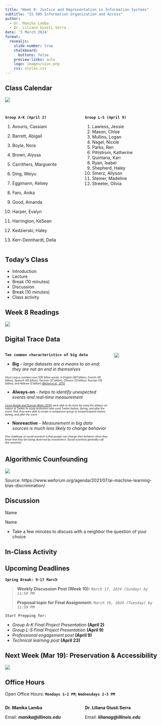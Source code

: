 ```yaml
---
title: "Week 8: Justice and Representation in Information Systems"
subtitle: "IS 505 Information Organization and Access"
author: 
  - Dr. Manika Lamba
  - Dr. Liliana Giusti Serra
date: '5 March 2024'
format:
  revealjs: 
    slide-number: true
    chalkboard: 
      buttons: false
    preview-links: auto
    logo: images/uiuc.png
    css: styles.css
---
```


## Class Calendar

![](images/calendar.png){fig-align="center"}

##  {.smaller}

::: columns
::: {.column width="50%"}
**`Group A-K (April 2)`**

1.  Avouris, Cassiani

2.  Barrett, Abigail

3.  Boyle, Nora

4.  Brown, Alyssa

5.  Carrithers, Marguerite

6.  Ding, Weiyu

7.  Eggimann, Kelsey

8.  Faro, Anika

9.  Good, Amanda

10. Harper, Evalyn

11. Harrington, KeSean

12. Kedzierski, Haley

13. Kerr-Dennhardt, Delia
:::

::: {.column width="50%"}
**`Group L-S (April 9)`**

1.  Lawless, Jessie
2.  Mason, Chloe
3.  Mullins, Logan
4.  Nagel, Nicole
5.  Parks, Ren
6.  Pihlstrom, Katherine
7.  Quintana, Kari
8.  Ryan, Isabel
9.  Shepherd, Haley
10. Smerz, Allyson
11. Steiner, Madeline
12. Streeter, Olivia
:::
:::

## Today's Class

-   Introduction
-   Lecture
-   Break (10 minutes)
-   Discussion
-   Break (10 minutes)
-   Class activity

## Week 8 Readings

![](images/readings.png){fig-align="center"}

## Digital Trace Data {.smaller}

::: columns
::: {.column width="70%"}
**`Ten common characteristics of big data`**

-   **Big** - *large datasets are a means to an end; they are not an end in themselves*

::: {style="font-size: 60%;"}
*\[Our\] corpus contains over 500 billion words, in English (361 billion), French (45 billion), Spanish (45 billion), German (37 billion), Chinese (13 billion), Russian (35 billion), and Hebrew (2 billion) [(Michel et al., 2011)](https://doi.org/10.1126/science.1199644)*
:::

- **Always-on** - *helps to identify unexpected events and real-time measurement*

::: {style="font-size: 60%;"}
*[Ceren Budak and Duncan Watts (2015)]( https://doi.org/10.15195/v2.a18) were able to do more by using the always-on nature of Twitter to study protesters who used Twitter before, during, and after the event. And, they were able to create a comparison group of nonparticipants before, during, and after the event*
:::

- **Nonreactive** - *Measurement in big data sources is much less likely to change behavior*

::: {style="font-size: 60%;"}
*One challenge of social research is that people can change their behavior when they know that they are being observed by researchers. Social scientists generally call this reactivity*
:::


:::


::: {.column width="30%"}
[![](images/cover.jpeg){fig-alt="https://www.bitbybitbook.com/en/1st-ed/preface/" fig-align="center"}](https://www.bitbybitbook.com/en/1st-ed/preface/)
:::
:::


## Algorithmic Counfounding 

![](images/bias.jpeg){fig-align="center"}

::: footer
Source: https://www.weforum.org/agenda/2021/07/ai-machine-learning-bias-discrimination/
:::

## Discussion {.smaller}

Name

Name

-   Take a few minutes to discuss with a neighbor the question of your choice

## In-Class Activity {.smaller}

## Upcoming Deadlines {.smaller}

**`Spring Break: 9-17 March`**

> **Weekly Discussion Post (Week 10):** *`March 17, 2024 (Sunday) by 11:59 PM`*
>
> **Proposal topic for Final Assignment:** *`March 19, 2024 (Tuesday) by 11:59 PM`*

`Start Prepping for:`

-   *Group A-K Final Project Presentation* **(April 2)**
-   *Group L-S Final Project Presentation* **(April 9)**
-   *Professional engagement post* **(April 9)**
-   *Technical learning post* **(April 23)**

## Next Week (Mar 19): Preservation & Accessibility {.smaller}

![](images/week-9.png){fig-align="center"}

## Office Hours

Open Office Hours: **`Mondays 1-2 PM`**; **`Wednesdays 2-3 PM`**

::: columns
::: {.column width="50%"}
**Dr. Manika Lamba**

Email: ***manika\@illinois.edu***
:::

::: {.column width="50%"}
**Dr. Liliana Giusti Serra**

Email: ***lilianag\@illinois.edu***
:::
:::
